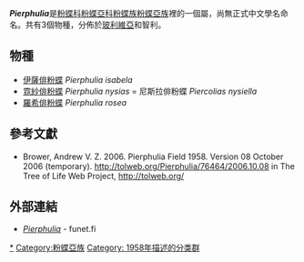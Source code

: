 {{noteTA|G1=Butterfly}}
{{Italic title}}
{{Automatic Taxobox
| taxon = Pierphulia
| authority = Field, 1958
| image = Pierphulia nysiella (nysias).JPG
| image_caption = [[霓紗俳粉蝶|霓紗俳粉蝶]]<br />''Pierphulia nysias''
| type_species = [[尼斯拉俳粉蝶|霓紗俳粉蝶]]<br />''Phulia nysiella''
| type_species_authority = Röber, [1909]
| subdivision_ranks = 物種
| subdivision = 共3種，詳閱正文。
| synonyms =
}}

'''''Pierphulia'''''是[[粉蝶科|粉蝶科]][[粉蝶亞科|粉蝶亞科]][[粉蝶族|粉蝶族]][[粉蝶亞族|粉蝶亞族]]裡的一個屬，尚無正式中文學名命名。共有3個物種，分佈於[[玻利維亞|玻利維亞]]和智利。

== 物種 ==
* [[伊薩俳粉蝶|伊薩俳粉蝶]] ''Pierphulia isabela''
* [[霓紗俳粉蝶|霓紗俳粉蝶]] ''Pierphulia nysias'' = 尼斯拉俳粉蝶 ''Piercolias nysiella''
* [[羅希俳粉蝶|羅希俳粉蝶]] ''Pierphulia rosea''

== 參考文獻 ==
{{Commons category| Pierphulia}}
{{Wikispecies| Pierphulia}}
* Brower, Andrew V. Z. 2006. Pierphulia Field 1958. Version 08 October 2006 (temporary). http://tolweb.org/Pierphulia/76464/2006.10.08{{Wayback|url=http://tolweb.org/Pierphulia/76464/2006.10.08 |date=20160805002423 }} in The Tree of Life Web Project, http://tolweb.org/{{Wayback|url=http://tolweb.org/ |date=20110515100516 }} {{en}}

== 外部連結 ==
* [http://ftp.funet.fi/pub/sci/bio/life/insecta/lepidoptera/ditrysia/papilionoidea/pieridae/pierinae/pierphulia/ ''Pierphulia'']{{Wayback|url=http://ftp.funet.fi/pub/sci/bio/life/insecta/lepidoptera/ditrysia/papilionoidea/pieridae/pierinae/pierphulia/ |date=20160806032425 }} - funet.fi

{{粉蝶亞科|state=expanded}}
{{Taxonbar}}
[[Category:Pierphulia|*]]
[[Category:粉蝶亞族|Category:粉蝶亞族]]
[[Category:_1958年描述的分类群|Category: 1958年描述的分类群]]